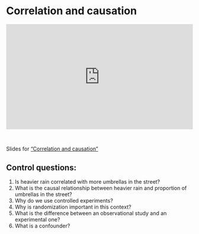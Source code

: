 # Correlation and causation

::: {style="padding:56.25% 0 0 0;position:relative;"}
<iframe src="https://player.vimeo.com/video/1068753549?badge=0&amp;autopause=0&amp;player_id=0&amp;app_id=58479" frameborder="0" allow="autoplay; fullscreen; picture-in-picture; clipboard-write; encrypted-media" style="position:absolute;top:0;left:0;width:100%;height:100%;" title="Correlation and causation">

</iframe>
:::

```{=html}
<script src="https://player.vimeo.com/api/player.js"></script>
```

<br>

Slides for ["Correlation and causation"](video-pdfs/5/correlation_and_causation.pdf)

## Control questions:

1. Is heavier rain correlated with more umbrellas in the street?
2. What is the causal relationship between heavier rain and proportion of umbrellas in the street?
3. Why do we use controlled experiments?
4. Why is randomization important in this context?
5. What is the difference between an observational study and an experimental one?
6. What is a confounder?
